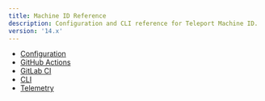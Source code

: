 ```yaml
---
title: Machine ID Reference
description: Configuration and CLI reference for Teleport Machine ID.
version: '14.x'
---
```


- [Configuration](/ver/14.x/machine-id/reference/configuration)
- [GitHub Actions](/ver/14.x/machine-id/reference/github-actions)
- [GitLab CI](/ver/14.x/machine-id/reference/gitlab)
- [CLI](/ver/14.x/reference/cli#tbot)
- [Telemetry](/ver/14.x/machine-id/reference/telemetry)
